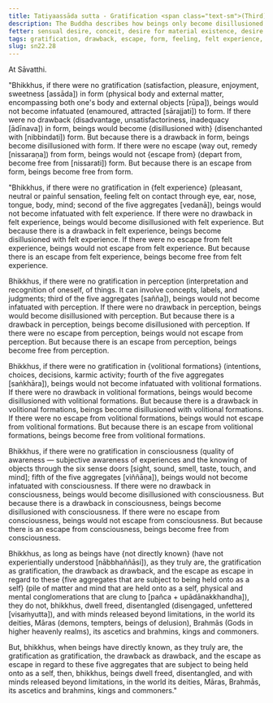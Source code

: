 ```yaml
---
title: Tatiyaassāda sutta - Gratification <span class="text-sm">(Third)</span>
description: The Buddha describes how beings only become disillusioned with and escape from the five aggregates when they directly know their gratification, drawback, and escape as they truly are.
fetter: sensual desire, conceit, desire for material existence, desire for immaterial existence, ignorance
tags: gratification, drawback, escape, form, feeling, felt experience, perception, volitional formations, consciousness, direct knowing, full understanding, liberation, pleasure, enjoyment, disenchantment, sn, sn22-34, sn22
slug: sn22.28
---
```


At Sāvatthi.

"Bhikkhus, if there were no gratification (satisfaction, pleasure, enjoyment, sweetness [assāda]) in form (physical body and external matter, encompassing both one's body and external objects [rūpa]), beings would not become infatuated (enamoured, attracted [sārajjati]) to form. If there were no drawback (disadvantage, unsatisfactoriness, inadequacy [ādīnava]) in form, beings would become \{disillusioned with} (disenchanted with [nibbindati]) form. But because there is a drawback in form, beings become disillusioned with form. If there were no escape (way out, remedy [nissaraṇa]) from form, beings would not \{escape from} (depart from, become free from [nissarati]) form. But because there is an escape from form, beings become free from form.

"Bhikkhus, if there were no gratification in \{felt experience} (pleasant, neutral or painful sensation, feeling felt on contact through eye, ear, nose, tongue, body, mind; second of the five aggregates [vedanā]), beings would not become infatuated with felt experience. If there were no drawback in felt experience, beings would become disillusioned with felt experience. But because there is a drawback in felt experience, beings become disillusioned with felt experience. If there were no escape from felt experience, beings would not escape from felt experience. But because there is an escape from felt experience, beings become free from felt experience.

Bhikkhus, if there were no gratification in perception (interpretation and recognition of oneself, of things. It can involve concepts, labels, and judgments; third of the five aggregates [sañña]), beings would not become infatuated with perception. If there were no drawback in perception, beings would become disillusioned with perception. But because there is a drawback in perception, beings become disillusioned with perception. If there were no escape from perception, beings would not escape from perception. But because there is an escape from perception, beings become free from perception.

Bhikkhus, if there were no gratification in \{volitional formations} (intentions, choices, decisions, karmic activity; fourth of the five aggregates [saṅkhāra]), beings would not become infatuated with volitional formations. If there were no drawback in volitional formations, beings would become disillusioned with volitional formations. But because there is a drawback in volitional formations, beings become disillusioned with volitional formations. If there were no escape from volitional formations, beings would not escape from volitional formations. But because there is an escape from volitional formations, beings become free from volitional formations.

Bhikkhus, if there were no gratification in consciousness (quality of awareness — subjective awareness of experiences and the knowing of objects through the six sense doors [sight, sound, smell, taste, touch, and mind]; fifth of the five aggregates [viññāṇa]), beings would not become infatuated with consciousness. If there were no drawback in consciousness, beings would become disillusioned with consciousness. But because there is a drawback in consciousness, beings become disillusioned with consciousness. If there were no escape from consciousness, beings would not escape from consciousness. But because there is an escape from consciousness, beings become free from consciousness.

Bhikkhus, as long as beings have \{not directly known} (have not experientially understood [nābbhaññāsi]), as they truly are, the gratification as gratification, the drawback as drawback, and the escape as escape in regard to these \{five aggregates that are subject to being held onto as a self} (pile of matter and mind that are held onto as a self, physical and mental conglomerations that are clung to [pañca + upādānakkhandha]), they do not, bhikkhus, dwell freed, disentangled (disengaged, unfettered [visaṁyutta]), and with minds released beyond limitations, in the world its deities, Māras (demons, tempters, beings of delusion), Brahmās (Gods in higher heavenly realms), its ascetics and brahmins, kings and commoners.

But, bhikkhus, when beings have directly known, as they truly are, the gratification as gratification, the drawback as drawback, and the escape as escape in regard to these five aggregates that are subject to being held onto as a self, then, bhikkhus, beings dwell freed, disentangled, and with minds released beyond limitations, in the world its deities, Māras, Brahmās, its ascetics and brahmins, kings and commoners."